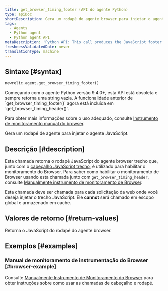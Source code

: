 ```yaml
---
title: get_browser_timing_footer (API do agente Python)
type: apiDoc
shortDescription: Gera um rodapé do agente browser para injetar o agente JavaScript.
tags:
  - Agents
  - Python agent
  - Python agent API
metaDescription: 'Python API: This call produces the JavaScript footer snippet used for setting up browser monitoring.'
freshnessValidatedDate: never
translationType: machine
---
```


## Sintaxe [#syntax]

```py
newrelic.agent.get_browser_timing_footer()
```

<Callout variant="important">
  Começando com o agente Python versão 9.4.0+, esta API está obsoleta e sempre retorna uma string vazia. A funcionalidade anterior de `get_browser_timing_footer()` agora está incluída em `get_browser_timing_header()`.

  Para obter mais informações sobre o uso adequado, consulte [Instrumento de monitoramento manual do browser](/docs/agents/python-agent/supported-features/page-load-timing-python#manual_instrumentation).
</Callout>

Gera um rodapé de agente <InlinePopover type="browser"/>para injetar o agente JavaScript.

## Descrição [#description]

Esta chamada retorna o rodapé JavaScript do agente browser trecho que, junto com o [cabeçalho JavaScript trecho](/docs/agents/python-agent/python-agent-api/get_browser_timing_header), é utilizado para habilitar o monitoramento do Browser. Para saber como habilitar o monitoramento de Browser usando esta chamada junto com `get_browser_timing_header`, consulte [Manualmente instrumento de monitoramento de Browser](/docs/agents/python-agent/supported-features/page-load-timing-python#manual_instrumentation).

Esta chamada deve ser chamada para cada solicitação da web onde você deseja injetar o trecho JavaScript. Ele <DNT>**cannot**</DNT> será chamado em escopo global e armazenado em cache.

## Valores de retorno [#return-values]

Retorna o JavaScript do rodapé do agente browser.

## Exemplos [#examples]

### Manual de monitoramento de instrumentação do Browser [#browser-example]

Consulte [Manualmente Instrumento de Monitoramento do Browser](/docs/agents/python-agent/supported-features/page-load-timing-python#manual_instrumentation) para obter instruções sobre como usar as chamadas de cabeçalho e rodapé.
